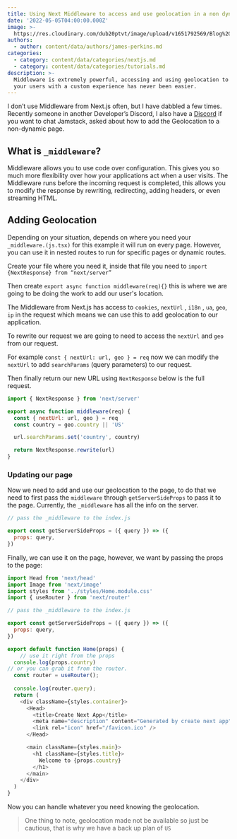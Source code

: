 ```yaml
---
title: Using Next Middleware to access and use geolocation in a non dynamic route
date: '2022-05-05T04:00:00.000Z'
image: >-
  https://res.cloudinary.com/dub20ptvt/image/upload/v1651792569/Blog%20Posts/gpadwqy14sxmcycqd2jc.png
authors:
  - author: content/data/authors/james-perkins.md
categories:
  - category: content/data/categories/nextjs.md
  - category: content/data/categories/tutorials.md
description: >-
  Middleware is extremely powerful, accessing and using geolocation to provide
  your users with a custom experience has never been easier.
---
```


I don’t use Middleware from Next.js often, but I have dabbled a few times. Recently someone in another Developer’s Discord, I also have a [Discord](https://discord.gg/Kab8fqqjr2) if you want to chat Jamstack, asked about how to add the Geolocation to a non-dynamic page.

## What is `_middleware`?

Middleware allows you to use code over configuration. This gives you so much more flexibility over how your applications act when a user visits. The Middleware runs before the incoming request is completed, this allows you to modify the response by rewriting, redirecting, adding headers, or even streaming HTML.

## Adding Geolocation

Depending on your situation, depends on where you need your `_middleware.(js.tsx)` for this example it will run on every page. However, you can use it in nested routes to run for specific pages or dynamic routes.

Create your file where you need it, inside that file you need to `import {NextResponse} from “next/server”`

Then create `export async function middleware(req){}` this is where we are going to be doing the work to add our user's location.

The Middleware from Next.js has access to `cookies`, `nextUrl` , `i18n` , `ua`, `geo`,  `ip` in the request which means we can use this to add geolocation to our application.

To rewrite our request we are going to need to access the `nextUrl` and `geo` from our request.

For example `const { nextUrl: url, geo } = req` now we can modify the `nextUrl` to add `searchParams` (query parameters) to our request.

Then finally return our new URL using `NextResponse` below is the full request.

```javascript
import { NextResponse } from 'next/server'

export async function middleware(req) {
  const { nextUrl: url, geo } = req
  const country = geo.country || 'US'

  url.searchParams.set('country', country)

  return NextResponse.rewrite(url)
}

```

### Updating our page

Now we need to add and use our geolocation to the page, to do that we need to first pass the `middleware` through `getServerSideProps` to pass it to the page. Currently, the `_middleware` has all the info on the server.

```javascript
// pass the _middleware to the index.js 

export const getServerSideProps = ({ query }) => ({
  props: query,
})

```

<newsletter/>

Finally, we can use it on the page, however, we want by passing the props to the page:

```javascript
import Head from 'next/head'
import Image from 'next/image'
import styles from '../styles/Home.module.css'
import { useRouter } from 'next/router'

// pass the _middleware to the index.js 

export const getServerSideProps = ({ query }) => ({
  props: query,
})

export default function Home(props) {
	// use it right from the props
  console.log(props.country)
// or you can grab it from the router.
  const router = useRouter();
  
  console.log(router.query);
  return (
    <div className={styles.container}>
      <Head>
        <title>Create Next App</title>
        <meta name="description" content="Generated by create next app" />
        <link rel="icon" href="/favicon.ico" />
      </Head>

      <main className={styles.main}>
        <h1 className={styles.title}>
          Welcome to {props.country}
        </h1>
      </main>
    </div>
  )
}

```

Now you can handle whatever you need knowing the geolocation.

> One thing to note, geolocation made not be available so just be cautious, that is why we have a back up plan of `US`
